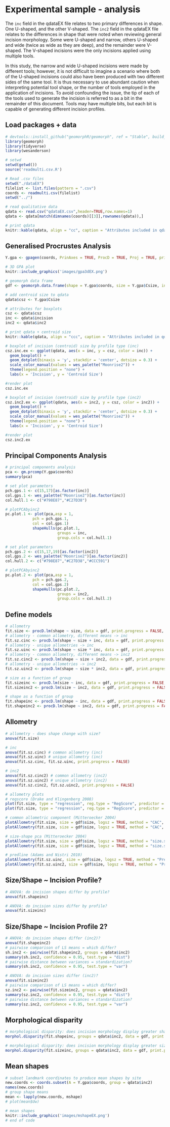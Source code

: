 # Experimental sample - analysis

The `inc` field in the qdataEX file relates to two primary differences in shape. One U-shaped, and the other V-shaped. The `inc2` field in the qdataEX file relates to the differences in shape that were noted when reviewing general incision morphology. Some were U-shaped and narrow, others U-shaped and wide (twice as wide as they are deep), and the remainder were V-shaped. The V-shaped incisions were the only incisions applied using multiple tools. 

In this study, the narrow and wide U-shaped incisions were made by different tools; however, it is not difficult to imagine a scenario where both of the U-shaped incisions could also have been produced with two different sides of the same tool. It is thus necessary to use abundant caution when interpreting potential tool shape, or the number of tools employed in the application of incisions. To avoid confounding the issue, the tip of each of the tools used to generate the incision is referred to as a bit in the remainder of this document. Tools may have multiple bits, but each bit is capable of generating different incision profiles.

## Load packages + data

```r
# devtools::install_github("geomorphR/geomorph", ref = "Stable", build_vignettes = TRUE)
library(geomorph)
library(tidyverse)
library(wesanderson)

# setwd
setwd(getwd())
source('readmulti.csv.R')

# Read .csv files
setwd("./dataEX")
filelist <- list.files(pattern = ".csv")
coords <- readmulti.csv(filelist)
setwd("../")

# read qualitative data
qdata <- read.csv("qdataEX.csv",header=TRUE,row.names=1)
qdata <- qdata[match(dimnames(coords)[[3]],rownames(qdata)),]

# print qdata
knitr::kable(qdata, align = "cc", caption = "Attributes included in qdata.")
```

## Generalised Procrustes Analysis

```r
Y.gpa <- gpagen(coords, PrinAxes = TRUE, ProcD = TRUE, Proj = TRUE, print.progress = FALSE)

# 3D GPA plot
knitr::include_graphics('images/gpa3dEX.png')

# geomorph data frame
gdf <- geomorph.data.frame(shape = Y.gpa$coords, size = Y.gpa$Csize, inc = qdata$incision, inc2 = qdata$inc2)
```

```r
# add centroid size to qdata
qdata$csz <- Y.gpa$Csize

# attributes for boxplots
csz <- qdata$csz
inc <- qdata$incision
inc2 <- qdata$inc2

# print qdata + centroid size
knitr::kable(qdata, align = "ccc", caption = "Attributes included in qdata.")
```

```r
# boxplot of incision (centroid) size by profile type (inc)
csz.inc.ex <- ggplot(qdata, aes(x = inc, y = csz, color = inc)) +
  geom_boxplot() +
  geom_dotplot(binaxis = 'y', stackdir = 'center', dotsize = 0.3) +
  scale_color_manual(values = wes_palette("Moonrise2")) +
  theme(legend.position = "none") +
  labs(x = 'Incision', y = 'Centroid Size')

#render plot
csz.inc.ex
```

```r
# boxplot of incision (centroid) size by profile type (inc2)
csz.inc2.ex <- ggplot(qdata, aes(x = inc2, y = csz, color = inc2)) +
  geom_boxplot() +
  geom_dotplot(binaxis = 'y', stackdir = 'center', dotsize = 0.3) +
  scale_color_manual(values = wes_palette("Moonrise2")) +
  theme(legend.position = "none") +
  labs(x = 'Incision', y = 'Centroid Size')

#render plot
csz.inc2.ex
```

## Principal Components Analysis

```r
# principal components analysis
pca <- gm.prcomp(Y.gpa$coords)
summary(pca)
```

```r
# set plot parameters
pch.gps.1 <- c(15,17)[as.factor(inc)]
col.gps.1 <- wes_palette("Moonrise2")[as.factor(inc)]
col.hull.1 <- c("#798E87","#C27D38")

# plotPCAbyinc2
pc.plot.1 <- plot(pca,asp = 1,
            pch = pch.gps.1,
            col = col.gps.1)
            shapeHulls(pc.plot.1, 
                       groups = inc,
                       group.cols = col.hull.1)
```

```r
# set plot parameters
pch.gps.2 <- c(15,17,19)[as.factor(inc2)]
col.gps.2 <- wes_palette("Moonrise2")[as.factor(inc2)]
col.hull.2 <- c("#798E87","#C27D38","#CCC591")

# plotPCAbyinc2
pc.plot.2 <- plot(pca,asp = 1,
            pch = pch.gps.2,
            col = col.gps.2)
            shapeHulls(pc.plot.2, 
                       groups = inc2,
                       group.cols = col.hull.2)
```

## Define models

```r
# allometry
fit.size <- procD.lm(shape ~ size, data = gdf, print.progress = FALSE, iter = 9999)
# allometry - common allometry, different means -> inc
fit.sz.cinc <- procD.lm(shape ~ size + inc, data = gdf, print.progress = FALSE, iter = 9999)
# allometry - unique allometries -> inc
fit.sz.uinc <- procD.lm(shape ~ size * inc, data = gdf, print.progress = FALSE, iter = 9999)
# allometry - common allometry, different means -> inc2
fit.sz.cinc2 <- procD.lm(shape ~ size + inc2, data = gdf, print.progress = FALSE, iter = 9999)
# allometry - unique allometries -> inc2
fit.sz.uinc2 <- procD.lm(shape ~ size * inc2, data = gdf, print.progress = FALSE, iter = 9999)

# size as a function of group
fit.sizeinc <- procD.lm(size ~ inc, data = gdf, print.progress = FALSE, iter = 9999)
fit.sizeinc2 <- procD.lm(size ~ inc2, data = gdf, print.progress = FALSE, iter = 9999)

# shape as a function of group
fit.shapeinc <- procD.lm(shape ~ inc, data = gdf, print.progress = FALSE, iter = 9999)
fit.shapeinc2 <- procD.lm(shape ~ inc2, data = gdf, print.progress = FALSE, iter = 9999)
```

## Allometry

```r
# allometry - does shape change with size?
anova(fit.size)

# inc
anova(fit.sz.cinc) # common allometry (inc)
anova(fit.sz.uinc) # unique allometry (inc)
anova(fit.sz.cinc, fit.sz.uinc, print.progress = FALSE)

# inc2
anova(fit.sz.cinc2) # common allometry (inc2)
anova(fit.sz.uinc2) # unique allometry (inc2)
anova(fit.sz.cinc2, fit.sz.uinc2, print.progress = FALSE)

# allometry plots
# regscore (Drake and Klingenberg 2008)
plot(fit.size, type = "regression", reg.type = "RegScore", predictor = log(gdf$size), pch = pch.gps.1, col = col.gps.1)
plot(fit.size, type = "regression", reg.type = "RegScore", predictor = log(gdf$size), pch = pch.gps.2, col = col.gps.2)

# common allometric component (Mitteroecker 2004)
plotAllometry(fit.size, size = gdf$size, logsz = TRUE, method = "CAC", pch = pch.gps.1, col = col.gps.1)
plotAllometry(fit.size, size = gdf$size, logsz = TRUE, method = "CAC", pch = pch.gps.2, col = col.gps.2)

# size-shape pca (Mitteroecker 2004)
plotAllometry(fit.size, size = gdf$size, logsz = TRUE, method = "size.shape", pch = pch.gps.1, col = col.gps.1)
plotAllometry(fit.size, size = gdf$size, logsz = TRUE, method = "size.shape", pch = pch.gps.2, col = col.gps.2)

# predline (Adams and Nistri 2010)
plotAllometry(fit.sz.uinc, size = gdf$size, logsz = TRUE, method = "PredLine", pch = pch.gps.1, col = col.gps.1)
plotAllometry(fit.sz.uinc2, size = gdf$size, logsz = TRUE, method = "PredLine", pch = pch.gps.2, col = col.gps.2)
```

## Size/Shape ~ Incision Profile?

```r
# ANOVA: do incision shapes differ by profile?
anova(fit.shapeinc)

# ANOVA: do incision sizes differ by profile?
anova(fit.sizeinc)
```

## Size/Shape ~ Incision Profile 2?

```r
# ANOVA: do incision shapes differ (inc2)?
anova(fit.shapeinc2)
# pairwise comparison of LS means = which differ?
sh.inc2 <- pairwise(fit.shapeinc2, groups = qdata$inc2)
summary(sh.inc2, confidence = 0.95, test.type = "dist")
# pairwise distance between variances = standardization?
summary(sh.inc2, confidence = 0.95, test.type = "var")

# ANOVA: do incision sizes differ (inc2)?
anova(fit.sizeinc2)
# pairwise comparison of LS means = which differ?
sz.inc2 <- pairwise(fit.sizeinc2, groups = qdata$inc2)
summary(sz.inc2, confidence = 0.95, test.type = "dist")
# pairwise distance between variances = standardization?
summary(sz.inc2, confidence = 0.95, test.type = "var")
```

## Morphological disparity

```r
# morphological disparity: does incision morphology display greater shape variation among individuals relative to incision profile shape?
morphol.disparity(fit.shapeinc, groups = qdata$inc2, data = gdf, print.progress = FALSE, iter = 9999)

# morphological disparity: does incision morphology display greater size variation among individuals relative to incision profile size?
morphol.disparity(fit.sizeinc, groups = qdata$inc2, data = gdf, print.progress = FALSE, iter = 9999)
```

## Mean shapes

```r
# subset landmark coordinates to produce mean shapes by site
new.coords <- coords.subset(A = Y.gpa$coords, group = qdata$inc2)
names(new.coords)
# group shape means
mean <- lapply(new.coords, mshape)
# plot(mean$Uw)

# mean shapes
knitr::include_graphics('images/mshapeEX.png')
# end of code
```
